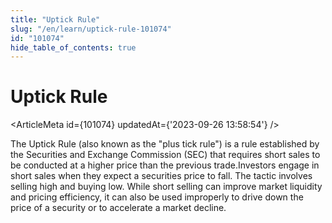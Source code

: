 ```yaml
---
title: "Uptick Rule"
slug: "/en/learn/uptick-rule-101074"
id: "101074"
hide_table_of_contents: true
---
```



# Uptick Rule

<ArticleMeta id={101074} updatedAt={'2023-09-26 13:58:54'} />
<div className='border-solid border-b border-t-0 my-4 border-[var(--ifm-color-gray-300)]' />

The Uptick Rule (also known as the "plus tick rule") is a rule established by the Securities and Exchange Commission (SEC) that requires short sales to be conducted at a higher price than the previous trade.Investors engage in short sales when they expect a securities price to fall. The tactic involves selling high and buying low. While short selling can improve market liquidity and pricing efficiency, it can also be used improperly to drive down the price of a security or to accelerate a market decline.
